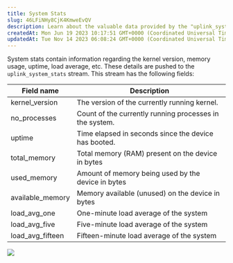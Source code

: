 ```yaml
---
title: System Stats
slug: 46LFiNHy8CjK4KmweEvQV
description: Learn about the valuable data provided by the "uplink_system_stats" stream, such as kernel version, running processes, device uptime, memory usage, and load averages. Enhance your understanding of system performance to optimize operations and improve effi
createdAt: Mon Jun 19 2023 10:17:51 GMT+0000 (Coordinated Universal Time)
updatedAt: Tue Nov 14 2023 06:08:24 GMT+0000 (Coordinated Universal Time)
---
```


System stats contain information regarding the kernel version, memory usage, uptime, load average, etc. These details are pushed to the `uplink_system_stats` stream.  This stream has the following fields:

| Field name         | Description                                             |
| ------------------ | ------------------------------------------------------- |
| kernel\_version    | The version of the currently running kernel.            |
| no\_processes      | Count of the currently running processes in the system. |
| uptime             | Time elapsed in seconds since the device has booted.    |
| total\_memory      | Total memory (RAM) present on the device in bytes       |
| used\_memory       | Amount of memory being used by the device in bytes      |
| available\_memory  | Memory available (unused) on the device in bytes        |
| load\_avg\_one     | One-minute load average of the system                   |
| load\_avg\_five    | Five-minute load average of the system                  |
| load\_avg\_fifteen | Fifteen-minute load average of the system               |

![](/assets/eCOUVGr9vHGe3PjG_eQAK_linuxdocsmonitor2.png)

